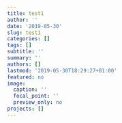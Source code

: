 ```yaml
---
title: test1
author: ''
date: '2019-05-30'
slug: test1
categories: []
tags: []
subtitle: ''
summary: ''
authors: []
lastmod: '2019-05-30T18:29:27+01:00'
featured: no
image:
  caption: ''
  focal_point: ''
  preview_only: no
projects: []
---
```

